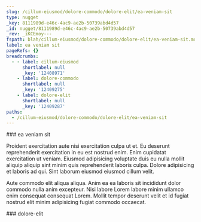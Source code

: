 ```yaml
---
slug: /cillum-eiusmod/dolore-commodo/dolore-elit/ea-veniam-sit
type: nugget
_key: 8111989d-e46c-4ac9-ae2b-50739abd4d57
_id: nugget/8111989d-e46c-4ac9-ae2b-50739abd4d57
_rev: _iKCEmoy---
fspath: blah/cillum-eiusmod/dolore-commodo/dolore-elit/ea-veniam-sit.md
label: ea veniam sit
pageRefs: {}
breadcrumbs:
  - - label: cillum-eiusmod
      shortlabel: null
      _key: '12408971'
    - label: dolore-commodo
      shortlabel: null
      _key: '12409275'
    - label: dolore-elit
      shortlabel: null
      _key: '12409287'
paths:
  - /cillum-eiusmod/dolore-commodo/dolore-elit/ea-veniam-sit
---
```


<NuggetArea>
<Nugget slug="/cillum-eiusmod/dolore-commodo/dolore-elit/ea-veniam-sit" type="nugget" _key="8111989d-e46c-4ac9-ae2b-50739abd4d57" _id="nugget/8111989d-e46c-4ac9-ae2b-50739abd4d57" _rev="_iKCEmoy---" fspath="blah/cillum-eiusmod/dolore-commodo/dolore-elit/ea-veniam-sit.md" label="ea veniam sit" paths="/cillum-eiusmod/dolore-commodo/dolore-elit/ea-veniam-sit">
<NuggetBody>
### ea veniam sit

Proident exercitation aute nisi exercitation culpa ut et. Eu deserunt reprehenderit exercitation in eu est nostrud enim. Enim cupidatat exercitation ut veniam. Eiusmod adipisicing voluptate duis eu nulla mollit aliquip aliquip sint minim quis reprehenderit laboris culpa. Dolore adipisicing et laboris ad qui. Sint laborum eiusmod eiusmod cillum velit.

Aute commodo elit aliqua aliqua. Anim ea ea laboris sit incididunt dolor commodo nulla anim excepteur. Nisi labore Lorem labore minim ullamco enim consequat consequat Lorem. Mollit tempor deserunt velit et id fugiat nostrud elit minim adipisicing fugiat commodo occaecat.

</NuggetBody>
<Breadcrumbs>
<Crumbs>
<Crumb _key="12408971" label="cillum-eiusmod" /><Crumb _key="12409275" label="dolore-commodo" /><Crumb _key="12409287" label="dolore-elit" />
</Crumbs>
</Breadcrumbs>
</Nugget>

<NuggetsInbound>
</NuggetsInbound>
<NuggetsOutbound>
</NuggetsOutbound>
</NuggetArea>
<PassagesInbound>
<Passage direction="inbound" type="passage" _key="12409287" _id="passage/12409287" _rev="_iKCEmou--A" label="dolore-elit" passage="dolore-elit" fspath="blah/cillum-eiusmod/dolore-commodo/dolore-elit" paths="/cillum-eiusmod/dolore-commodo/dolore-elit" slug="/cillum-eiusmod/dolore-commodo/dolore-elit">
<NuggetBody>
### dolore-elit

</NuggetBody>
<Breadcrumbs>
<Crumbs>
<Crumb _key="12408971" label="cillum-eiusmod" /><Crumb _key="12409275" label="dolore-commodo" />
</Crumbs>
</Breadcrumbs>
</Passage>

</PassagesInbound>
<PassagesOutbound>
</PassagesOutbound>